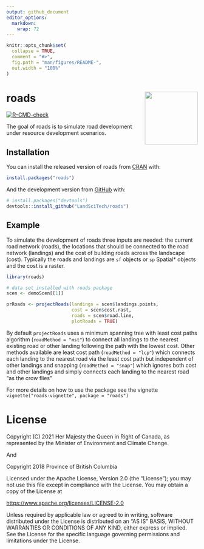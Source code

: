 ```yaml
---
output: github_document
editor_options: 
  markdown: 
    wrap: 72
---
```


<!-- README.md is generated from README.Rmd. Please edit that file -->

```r
knitr::opts_chunk$set(
  collapse = TRUE,
  comment = "#>",
  fig.path = "man/figures/README-",
  out.width = "100%"
)
```

# roads <a href="https://landscitech.github.io/roads"><img src="man/figures/logo.png" align="right" height="139" /></a>


<!-- badges: start -->

[![R-CMD-check](https://github.com/LandSciTech/roads/workflows/R-CMD-check/badge.svg)](https://github.com/LandSciTech/roads/actions)

<!-- badges: end -->

The goal of roads is to simulate road development under resource
development scenarios.

## Installation

You can install the released version of roads from
[CRAN](https://CRAN.R-project.org) with:

``` r
install.packages("roads")
```

And the development version from
[GitHub](https://github.com/LandSciTech/roads) with:

``` r
# install.packages("devtools")
devtools::install_github("LandSciTech/roads")
```

## Example

To simulate the development of roads three inputs are needed: the
current road network (roads), the locations that should be connected to
the road network (landings) and the cost of building roads across the
landscape (cost). Typically the roads and landings are `sf` objects or `sp`
Spatial\* objects and the cost is a raster.

```r
library(roads)

# data set installed with roads package
scen <- demoScen[[1]]

prRoads <- projectRoads(landings = scen$landings.points, 
                        cost = scen$cost.rast,
                        roads = scen$road.line, 
                        plotRoads = TRUE) 

```

By default `projectRoads` uses a minimum spanning tree with least cost
paths algorithm (`roadMethod = "mst"`) to connect all landings to the
nearest existing road or other landing following the path with the
lowest cost. Other methods available are least cost path
(`roadMethod = "lcp"`) which connects each landing to the nearest road
via the least cost path but independent of other landings and snapping
(`roadMethod = "snap"`) which ignores both cost and other landings and
simply connects each landing to the nearest road "as the crow flies"

For more details on how to use the package see the vignette `vignette("roads-vignette", package = "roads")`

# License

Copyright (C) 2021 Her Majesty the Queen in Right of Canada, as
represented by the Minister of Environment and Climate Change.

And 

Copyright 2018 Province of British Columbia

Licensed under the Apache License, Version 2.0 (the "License"); you may
not use this file except in compliance with the License. You may obtain
a copy of the License at

<https://www.apache.org/licenses/LICENSE-2.0>

Unless required by applicable law or agreed to in writing, software
distributed under the License is distributed on an "AS IS" BASIS,
WITHOUT WARRANTIES OR CONDITIONS OF ANY KIND, either express or implied.
See the License for the specific language governing permissions and
limitations under the License.
